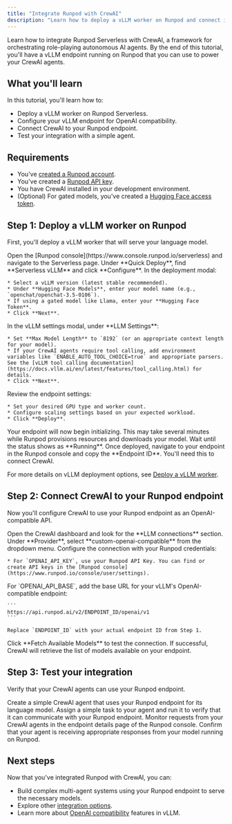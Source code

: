 ```yaml
---
title: "Integrate Runpod with CrewAI"
description: "Learn how to deploy a vLLM worker on Runpod and connect it to CrewAI for orchestrating autonomous AI agents."
---
```


Learn how to integrate Runpod Serverless with CrewAI, a framework for orchestrating role-playing autonomous AI agents. By the end of this tutorial, you'll have a vLLM endpoint running on Runpod that you can use to power your CrewAI agents.

## What you'll learn

In this tutorial, you'll learn how to:

* Deploy a vLLM worker on Runpod Serverless.
* Configure your vLLM endpoint for OpenAI compatibility.
* Connect CrewAI to your Runpod endpoint.
* Test your integration with a simple agent.

## Requirements

* You've [created a Runpod account](/get-started/manage-accounts).
* You've created a [Runpod API key](/get-started/api-keys).
* You have CrewAI installed in your development environment.
* (Optional) For gated models, you've created a [Hugging Face access token](https://huggingface.co/docs/hub/en/security-tokens).

## Step 1: Deploy a vLLM worker on Runpod

First, you'll deploy a vLLM worker that will serve your language model.

<Steps>
  <Step title="Navigate to Serverless">
    Open the [Runpod console](https://www.console.runpod.io/serverless) and navigate to the Serverless page.
  </Step>

  <Step title="Select vLLM template">
    Under **Quick Deploy**, find **Serverless vLLM** and click **Configure**.
  </Step>

  <Step title="Configure your model">
    In the deployment modal:
    
    * Select a vLLM version (latest stable recommended).
    * Under **Hugging Face Models**, enter your model name (e.g., `openchat/openchat-3.5-0106`).
    * If using a gated model like Llama, enter your **Hugging Face Token**.
    * Click **Next**.
  </Step>

  <Step title="Configure vLLM settings">
    In the vLLM settings modal, under **LLM Settings**:
    
    * Set **Max Model Length** to `8192` (or an appropriate context length for your model).
    * If your CrewAI agents require tool calling, add environment variables like `ENABLE_AUTO_TOOL_CHOICE=true` and appropriate parsers. See the [vLLM tool calling documentation](https://docs.vllm.ai/en/latest/features/tool_calling.html) for details.
    * Click **Next**.
  </Step>

  <Step title="Configure endpoint settings">
    Review the endpoint settings:
    
    * Set your desired GPU type and worker count.
    * Configure scaling settings based on your expected workload.
    * Click **Deploy**.
  </Step>

  <Step title="Wait for deployment">
    Your endpoint will now begin initializing. This may take several minutes while Runpod provisions resources and downloads your model. Wait until the status shows as **Running**.
  </Step>

  <Step title="Copy your endpoint ID">
    Once deployed, navigate to your endpoint in the Runpod console and copy the **Endpoint ID**. You'll need this to connect CrewAI.
  </Step>
</Steps>

<Tip>

For more details on vLLM deployment options, see [Deploy a vLLM worker](/serverless/vllm/get-started).

</Tip>

## Step 2: Connect CrewAI to your Runpod endpoint

Now you'll configure CrewAI to use your Runpod endpoint as an OpenAI-compatible API.

<Steps>
  <Step title="Open LLM connections settings">
    Open the CrewAI dashboard and look for the **LLM connections** section.
  </Step>

  <Step title="Select custom OpenAI provider">
    Under **Provider**, select **custom-openai-compatible** from the dropdown menu.
  </Step>

  <Step title="Add your Runpod API key">
    Configure the connection with your Runpod credentials:
    
    * For `OPENAI_API_KEY`, use your Runpod API Key. You can find or create API keys in the [Runpod console](https://www.runpod.io/console/user/settings).
  </Step>

  <Step title="Configure the base URL">
    For `OPENAI_API_BASE`, add the base URL for your vLLM's OpenAI-compatible endpoint:
    
    ```
    https://api.runpod.ai/v2/ENDPOINT_ID/openai/v1
    ```
    
    Replace `ENDPOINT_ID` with your actual endpoint ID from Step 1.
  </Step>

  <Step title="Test the connection">
    Click **Fetch Available Models** to test the connection. If successful, CrewAI will retrieve the list of models available on your endpoint.
  </Step>
</Steps>

## Step 3: Test your integration

Verify that your CrewAI agents can use your Runpod endpoint.

<Steps>
  <Step title="Create a test agent">
    Create a simple CrewAI agent that uses your Runpod endpoint for its language model.
  </Step>

  <Step title="Run a test task">
    Assign a simple task to your agent and run it to verify that it can communicate with your Runpod endpoint.
  </Step>

  <Step title="Monitor requests">
    Monitor requests from your CrewAI agents in the endpoint details page of the Runpod console.
  </Step>

  <Step title="Verify responses">
    Confirm that your agent is receiving appropriate responses from your model running on Runpod.
  </Step>
</Steps>

## Next steps

Now that you've integrated Runpod with CrewAI, you can:

* Build complex multi-agent systems using your Runpod endpoint to serve the necessary models.
* Explore other [integration options](/integrations/overview).
* Learn more about [OpenAI compatibility](/serverless/vllm/openai-compatibility) features in vLLM.
